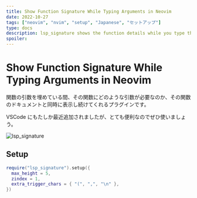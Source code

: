 ```yaml
---
title: Show Function Signature While Typing Arguments in Neovim
date: 2022-10-27
tags: ["neovim", "nvim", "setup", "Japanese", "セットアップ"]
type: docs
description: lsp_signature shows the function details while you type the arguments. [70-lsp-config/lsp_signature]
spoiler:
---
```


# Show Function Signature While Typing Arguments in Neovim

関数の引数を埋めている間、その関数にどのような引数が必要なのか、その関数のドキュメントと同時に表示し続けてくれるプラグインです。

VSCode にもたしか最近追加されましたが、とても便利なのでぜひ使いましょう。

![lsp_signature](https://user-images.githubusercontent.com/1681295/122689853-11628380-d269-11eb-994f-65974fb1312d.png)

## Setup

```lua filename="70-lsp-config/lsp_signature.lua"
require("lsp_signature").setup({
  max_height = 5,
  zindex = 1,
  extra_trigger_chars = { "(", ",", "\n" },
})
```
